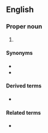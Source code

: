 ==English==

===Proper noun===
{{en-proper noun}}

# {{lb|en|software|Internet}} {{initialism of|en|[[w:World Wide Web Consortium|World Wide Web Consortium]]}}

====Synonyms====
* {{l|en|W3}}
* {{l|en|WWW}}

====Derived terms====
* {{l|en|non-W3C}}

====Related terms====
* {{l|en|W3Techs}}